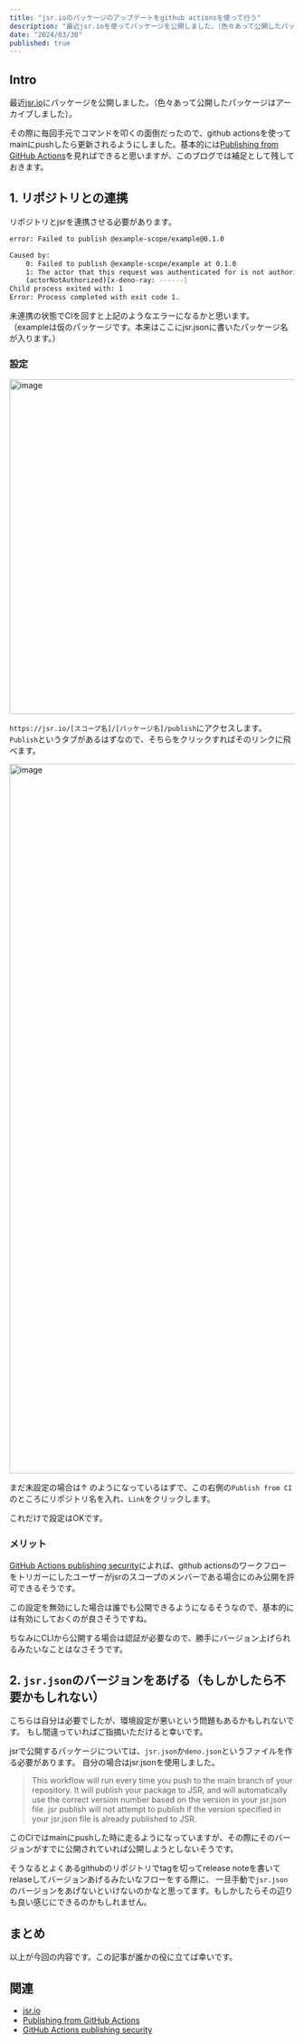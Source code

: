 ```yaml
---
title: "jsr.ioのパッケージのアップデートをgithub actionsを使って行う"
description: "最近jsr.ioを使ってパッケージを公開しました。（色々あって公開したパッケージはアーカイブしました）。その際に毎回手元でコマンドを叩くの面倒だったので、github actionsを使ってmainにpushしたら更新されるようにしたのでブログに残しておきます。"
date: "2024/03/30"
published: true
---
```


## Intro
最近[jsr.io](https://jsr.io/)にパッケージを公開しました。（色々あって公開したパッケージはアーカイブしました）。

その際に毎回手元でコマンドを叩くの面倒だったので、github actionsを使ってmainにpushしたら更新されるようにしました。基本的には[Publishing from GitHub Actions](https://jsr.io/docs/publishing-packages#publishing-from-github-actions)を見ればできると思いますが、このブログでは補足として残しておきます。

## 1. リポジトリとの連携

リポジトリとjsrを連携させる必要があります。

```bash
error: Failed to publish @example-scope/example@0.1.0

Caused by:
    0: Failed to publish @example-scope/example at 0.1.0
    1: The actor that this request was authenticated for is not authorized to access this resource.  
    (actorNotAuthorized)[x-deno-ray: ------]
Child process exited with: 1
Error: Process completed with exit code 1.
```

未連携の状態でCIを回すと上記のようなエラーになるかと思います。
（exampleは仮のパッケージです。本来はここにjsr.jsonに書いたパッケージ名が入ります。）

### 設定

<img width="592" alt="image" src="https://github.com/yossydev/blog/assets/87469023/15935504-763a-4841-8b48-ec68d23a4b09"/>

`https://jsr.io/[スコープ名]/[パッケージ名]/publish`にアクセスします。`Publish`というタブがあるはずなので、そちらをクリックすればそのリンクに飛べます。

<img width="1255" alt="image" src="https://github.com/yossydev/blog/assets/87469023/a9d7e927-b41a-40b3-8b11-0008087fdb3e"/>

まだ未設定の場合は↑ のようになっているはずで、この右側の`Publish from CI`のところにリポジトリ名を入れ、`Link`をクリックします。

これだけで設定はOKです。

### メリット

[GitHub Actions publishing security](https://jsr.io/docs/scopes#github-actions-publishing-security)によれば、github actionsのワークフローをトリガーにしたユーザーがjsrのスコープのメンバーである場合にのみ公開を許可できるそうです。

この設定を無効にした場合は誰でも公開できるようになるそうなので、基本的には有効にしておくのが良さそうですね。

ちなみにCLIから公開する場合は認証が必要なので、勝手にバージョン上げられるみたいなことはなさそうです。

## 2. `jsr.json`のバージョンをあげる（もしかしたら不要かもしれない）

こちらは自分は必要でしたが、環境設定が悪いという問題もあるかもしれないです。
もし間違っていればご指摘いただけると幸いです。

jsrで公開するパッケージについては、`jsr.json`か`deno.json`というファイルを作る必要があります。
自分の場合はjsr.jsonを使用しました。

> This workflow will run every time you push to the main branch of your repository. It will publish your package to JSR, and will automatically use the correct version number based on the version in your jsr.json file. jsr publish will not attempt to publish if the version specified in your jsr.json file is already published to JSR.

このCIではmainにpushした時に走るようになっていますが、その際にそのバージョンがすでに公開されていれば公開しようとしないそうです。

そうなるとよくあるgithubのリポジトリでtagを切ってrelease noteを書いてrelaseしてバージョンあげるみたいなフローをする際に、
一旦手動で`jsr.json`のバージョンをあげないといけないのかなと思ってます。もしかしたらその辺りも良い感じにできるのかもしれません。

## まとめ

以上が今回の内容です。この記事が誰かの役に立てば幸いです。

## 関連

- [jsr.io](https://jsr.io/) 
- [Publishing from GitHub Actions](https://jsr.io/docs/publishing-packages#publishing-from-github-actions)
- [GitHub Actions publishing security](https://jsr.io/docs/scopes#github-actions-publishing-security)
